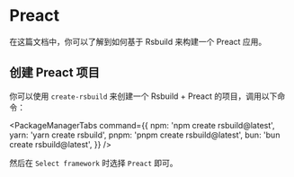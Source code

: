 # Preact

在这篇文档中，你可以了解到如何基于 Rsbuild 来构建一个 Preact 应用。

## 创建 Preact 项目

你可以使用 `create-rsbuild` 来创建一个 Rsbuild + Preact 的项目，调用以下命令：


<PackageManagerTabs
  command={{
    npm: 'npm create rsbuild@latest',
    yarn: 'yarn create rsbuild',
    pnpm: 'pnpm create rsbuild@latest',
    bun: 'bun create rsbuild@latest',
  }}
/>

然后在 `Select framework` 时选择 `Preact` 即可。

```

```
